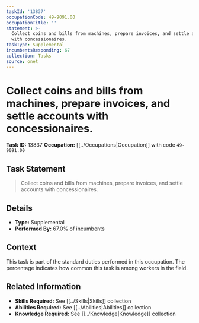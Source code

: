```yaml
---
taskId: '13837'
occupationCode: 49-9091.00
occupationTitle: ''
statement: >-
  Collect coins and bills from machines, prepare invoices, and settle accounts
  with concessionaires.
taskType: Supplemental
incumbentsResponding: 67
collection: Tasks
source: onet
---
```

# Collect coins and bills from machines, prepare invoices, and settle accounts with concessionaires.

**Task ID:** 13837
**Occupation:** [[../Occupations|Occupation]] with code `49-9091.00`

## Task Statement

> Collect coins and bills from machines, prepare invoices, and settle accounts with concessionaires.

## Details

- **Type:** Supplemental
- **Performed By:** 67.0% of incumbents

## Context

This task is part of the standard duties performed in this occupation. The percentage indicates how common this task is among workers in the field.

## Related Information

- **Skills Required:** See [[../Skills|Skills]] collection
- **Abilities Required:** See [[../Abilities|Abilities]] collection
- **Knowledge Required:** See [[../Knowledge|Knowledge]] collection
